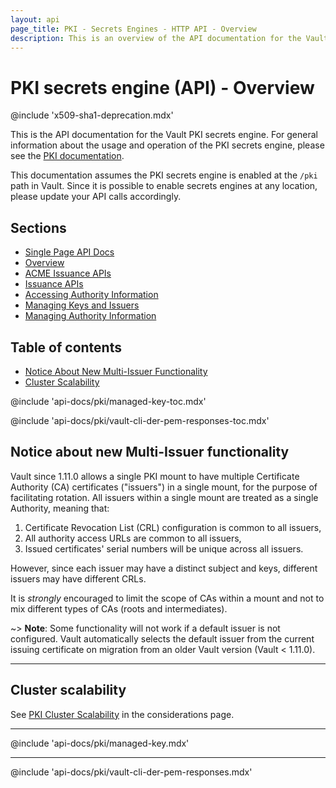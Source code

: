 ```yaml
---
layout: api
page_title: PKI - Secrets Engines - HTTP API - Overview
description: This is an overview of the API documentation for the Vault PKI secrets engine.
---
```


# PKI secrets engine (API) - Overview

@include 'x509-sha1-deprecation.mdx'

This is the API documentation for the Vault PKI secrets engine. For general
information about the usage and operation of the PKI secrets engine, please see
the [PKI documentation](/vault/docs/secrets/pki).

This documentation assumes the PKI secrets engine is enabled at the `/pki` path
in Vault. Since it is possible to enable secrets engines at any location, please
update your API calls accordingly.

## Sections

- [Single Page API Docs](/vault/api-docs/secret/pki)
- [Overview](/vault/api-docs/secret/pki/overview)
- [ACME Issuance APIs](/vault/api-docs/secret/pki/acme-issuance)
- [Issuance APIs](/vault/api-docs/secret/pki/issuance)
- [Accessing Authority Information](/vault/api-docs/secret/pki/accessing-authority-information)
- [Managing Keys and Issuers](/vault/api-docs/secret/pki/managing-keys-and-issuers)
- [Managing Authority Information](/vault/api-docs/secret/pki/managing-authority-information)

## Table of contents

- [Notice About New Multi-Issuer Functionality](#notice-about-new-multi-issuer-functionality)
- [Cluster Scalability](#cluster-scalability)

@include 'api-docs/pki/managed-key-toc.mdx'

@include 'api-docs/pki/vault-cli-der-pem-responses-toc.mdx'

## Notice about new Multi-Issuer functionality

Vault since 1.11.0 allows a single PKI mount to have multiple Certificate
Authority (CA) certificates ("issuers") in a single mount, for the purpose
of facilitating rotation. All issuers within a single mount are treated as a
single Authority, meaning that:

 1. Certificate Revocation List (CRL) configuration is common to all issuers,
 2. All authority access URLs are common to all issuers,
 3. Issued certificates' serial numbers will be unique across all issuers.

However, since each issuer may have a distinct subject and keys, different
issuers may have different CRLs.

It is _strongly_ encouraged to limit the scope of CAs within a mount and not
to mix different types of CAs (roots and intermediates).

~> **Note**: Some functionality will not work if a default issuer is not
   configured. Vault automatically selects the default issuer from the
   current issuing certificate on migration from an older Vault version
   (Vault < 1.11.0).

---

## Cluster scalability

See [PKI Cluster Scalability](/vault/docs/secrets/pki/considerations#cluster-scalability) in the considerations page.

---

@include 'api-docs/pki/managed-key.mdx'

---

@include 'api-docs/pki/vault-cli-der-pem-responses.mdx'
